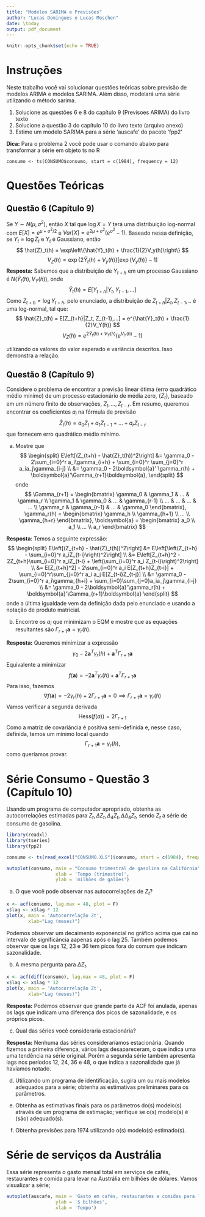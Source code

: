 ```yaml
---
title: "Modelos SARIMA e Previsões"
author: "Lucas Domingues e Lucas Moschen"
date: \today
output: pdf_document
---
```


```r
knitr::opts_chunk$set(echo = TRUE)
```

# Instruções 

Neste trabalho você vai solucionar questões teóricas sobre previsão de modelos ARIMA e modelos SARIMA. Além disso, modelará uma série utilizando o método sarima.

1. Solucione as questões 6 e 8 do capítulo 9 (Previsoes ARIMA) do livro texto
2. Solucione a questão 3 do capítulo 10 do livro texto (arquivo anexo)
3. Estime um modelo SARIMA para a série 'auscafe' do pacote 'fpp2'

**Dica:**
Para o problema 2 você pode usar o comando abaixo para transformar a série em objeto ts no R

`consumo <- ts(CONSUMO$consumo, start = c(1984), frequency = 12)`

# Questões Teóricas 

## Questão 6 (Capítulo 9)

Se $Y \sim N\left(\mu, \sigma^2\right)$, então $X$ tal que $\log X = Y$ terá uma distribuição log-normal com $E[X] = e^{\mu + \sigma^2/2}$ e $Var[X] = e^{2\mu + \sigma^2}\left(e^{\sigma^2} - 1\right)$. Baseado nessa definição, se $Y_t = \log Z_t$ e $Y_t$ é Gaussiano, então 
$$
\hat{Z}_t(h) = \exp\left\{\hat{Y}_t(h) + \frac{1}{2}V_y(h)\right\}
$$
$$
V_Z(h) = \exp\left\{2\hat{Y}_t(h) + V_y(h)\right\}\left[\exp\{V_y(h)\} - 1\right]
$$
**Resposta:** Sabemos que a distribuição de $Y_{t+h}$ em um processo Gaussiano é $N\left(\hat{Y}_t(h), V_Y(h)\right)$, onde 
$$\hat{Y}_t(h) = E[Y_{t+h}|Y_t, Y_{t-1}, ...]$$ 
Como $Z_{t+h} = \log Y_{t+h}$, pelo enunciado, a distribuição de $Z_{t+h}|Z_t, Z_{t-1}, ..$ é uma log-normal, tal que: 
$$
\hat{Z}_t(h) = E[Z_{t+h}|Z_t, Z_{t-1},...] = e^{\hat{Y}_t(h) + \frac{1}{2}V_Y(h)}
$$
$$
V_Z(h) = e^{2\hat{Y}_t(h)  + V_Y(h)}\left(e^{V_Y(h)} - 1\right)
$$

utilizando os valores do valor esperado e variância descritos. Isso demonstra a relação.

## Questão 8 (Capítulo 9)

Considere o problema de encontrar a previsão linear ótima (erro quadrático médio mínimo) de um processo estacionário de média zero, $\{Z_t\}$, baseado em um número finito de observações, $Z_t, ..., Z_{t-r}$. Em resumo, queremos encontrar os coeficientes $a_i$ na fórmula de previsão
$$
\hat{Z}_t(h) = a_0Z_t + a_1Z_{t-1}+...+a_rZ_{t-r}
$$
que fornecem erro quadrático médio mínimo. 

(a) Mostre que 
$$
\begin{split}
E\left[(Z_{t+h} - \hat{Z}_t(h))^2\right] &= \gamma_0 - 2\sum_{i=0}^r a_i\gamma_{i+h} + \sum_{i=0}^r \sum_{j=0}^r a_ia_j\gamma_{i-j} \\
&= \gamma_0 - 2\boldsymbol{a}' \gamma_r(h) + \boldsymbol{a}'\Gamma_{r+1}\boldsymbol{a},
\end{split}
$$
onde 
$$
\Gamma_{r+1} = 
\begin{bmatrix}
\gamma_0 & \gamma_1 & ... & \gamma_r \\
\gamma_1 & \gamma_0 & ... & \gamma_{r-1} \\
... & ... & ... & ... \\
\gamma_r & \gamma_{r-1} & ... & \gamma_0
\end{bmatrix}, 
\gamma_r(h) = 
\begin{bmatrix}
\gamma_h \\
\gamma_{h+1} \\
... \\
\gamma_{h+r}
\end{bmatrix}, 
\boldsymbol{a} = 
\begin{bmatrix}
a_0 \\
a_1 \\
... \\
a_r
\end{bmatrix}
$$

**Resposta**: Temos a seguinte expressão:
$$
\begin{split}
E\left[(Z_{t+h} - \hat{Z}_t(h))^2\right] &= E\left[\left(Z_{t+h} - \sum_{i=0}^r a_iZ_{t-i}\right)^2\right] \\
&= E\left[Z_{t+h}^2  - 2Z_{t+h}\sum_{i=0}^r a_iZ_{t-i} + \left(\sum_{i=0}^r a_i Z_{t-i}\right)^2\right] \\
&= E[Z_{t+h}^2] - 2\sum_{i=0}^r a_i E[Z_{t+h}Z_{t-i}] + \sum_{i=0}^r\sum_{j=0}^r a_i a_j E[Z_{t-i}Z_{t-j}] \\
&= \gamma_0 - 2\sum_{i=0}^r a_i\gamma_{h+i} + \sum_{i=0}\sum_{j=0}a_ia_j\gamma_{i-j} \\
&= \gamma_0 - 2\boldsymbol{a}'\gamma_r(h) + \boldsymbol{a}'\Gamma_{r+1}\boldsymbol{a}
\end{split}
$$
onde a última igualdade vem da definição dada pelo enunciado e usando a notação de produto matricial. 

(b) Encontre os $a_i$ que minimizam o EQM e mostre que as equações resultantes são $\Gamma_{r+1}\boldsymbol{a} = \gamma_r(h)$. 

**Resposta:** Queremos minimizar a expressão 
$$
\gamma_0 - 2\boldsymbol{a}^T\gamma_r(h) + \boldsymbol{a}^T\Gamma_{r+1}\boldsymbol{a}
$$
Equivalente a minimizar
$$
f(\boldsymbol{a}) = - 2\boldsymbol{a}^T\gamma_r(h) + \boldsymbol{a}^T\Gamma_{r+1}\boldsymbol{a}
$$
Para isso, fazemos 
$$
\nabla f(\boldsymbol{a}) = - 2\gamma_r(h) + 2\Gamma_{r+1}\boldsymbol{a} = 0 \implies \Gamma_{r+1}\boldsymbol{a} = \gamma_r(h)
$$
Vamos verificar a segunda derivada
$$
\text{Hess}(f(a)) = 2\Gamma_{r+1}
$$
Como a matriz de covariância é positiva semi-definida e, nesse caso, definida, temos um mínimo local quando
$$
\Gamma_{r+1}\boldsymbol{a} = \gamma_r(h),
$$
como queríamos provar. 

# Série Consumo - Questão 3 (Capítulo 10)

Usando um programa de computador apropriado, obtenha as autocorrelações estimadas para $Z_t, \Delta Z_t, \Delta_4 Z_t, \Delta \Delta_4 Z_t$, sendo $Z_t$ a série de consumo de gasolina.

```r
library(readxl)
library(tseries)
library(fpp2)

consumo <- ts(read_excel("CONSUMO.XLS")$consumo, start = c(1984), frequency = 12)
```

```r
autoplot(consumo, main = "Consumo trimestral de gasolina na Califórnia", 
                  xlab = 'Tempo (trimestre)', 
                  ylab = 'milhões de galões')
```

(a) O que você pode observar nas autocorrelações de $Z_t$? 

```r
x <- acf(consumo, lag.max = 48, plot = F)
x$lag <- x$lag * 12
plot(x, main = 'Autocorrelação Zt', 
        xlab="Lag (meses)")
```

Podemos observar um decaimento exponencial no gráfico acima que cai no intervalo de significância aapenas após o lag 25. Também podemos observar que os lags 12, 23 e 36 tem picos fora do comum que indicam sazonalidade. 

(b) A mesma pergunta para $\Delta Z_t$.

```r

x <- acf(diff(consumo), lag.max = 48, plot = F)
x$lag <- x$lag * 12
plot(x, main = 'Autocorrelação Zt', 
        xlab="Lag (meses)")
```

**Resposta:** Podemos observar que grande parte da ACF foi anulada, apenas os lags que indicam uma diferença dos picos de sazonalidade, e os próprios picos. 

(c) Qual das séries você consideraria estacionária?

**Resposta:** Nenhuma das séries consideraríamos estacionária. Quando fizemos a primeira diferença, vários lags desapareceram, o que indica uma uma tendência na série original. Porém a segunda série também apresenta lags nos períodos 12, 24, 36 e 48, o que indica a sazonalidade que já havíamos notado. 

(d) Utilizando um programa de identificação, sugira um ou mais modelos adequados para a série; obtenha as estimativas preliminares para os parâmetros.

(e) Obtenha as estimativas finais para os parâmetros do(s) modelo(s) através de um programa de estimação; verifique se o(s) modelo(s) é (são) adequado(s).

(f) Obtenha previsões para 1974 utilizando o(s) modelo(s) estimado(s).

# Série de serviços da Austrália 

Essa série representa o gasto mensal total em serviços de cafés, restaurantes e comida para levar na Austrália em bilhões de dólares. Vamos visualizar a série; 

```r
autoplot(auscafe, main = 'Gasto em cafés, restaurantes e comidas para levar na Austrália', 
                  ylab = '$ bilhões', 
                  xlab = 'Tempo')
```

